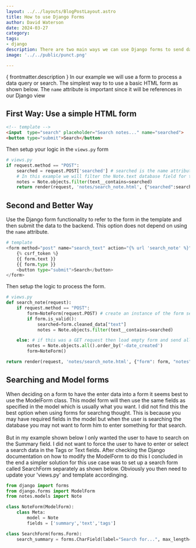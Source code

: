 ```yaml
---
layout: ../../layouts/BlogPostLayout.astro
title: How to use Django Forms
author: David Waterson
date: 2024-03-27
category:
tags:
- django
description: There are two main ways we can use Django forms to send data to the back end. Learn both of them
image: '../../public/punct.png'

---
```


{ frontmatter.description }
In our example we will use a form to process a data query or search. The simplest way to to use a basic HTML form as shown below. The `name` attribute is important since it will be references in our Django view

## First Way: Use a simple HTML form
```html
<!-- template -->
<input  type="search" placeholder="Search notes..." name="searched">
<button type="submit">Search</button> 
```
Then setup your logic in the `views.py` form

```python
# views.py
if request.method == "POST":
    searched = request.POST['searched'] # searched is the name attribute of the HTML form
    # In this example we will filter the Note.text database field for the search text
    notes = Note.objects.filter(text__contains=searched)
    return render(request, 'notes/search_note.html', {"searched":searched, "notes": notes})
```


## Second and Better Way

Use the Django form functionality to refer to the form in the template and then submit the data to the backend. This option does not depend on using the `name` attribute.
```python
# template
<form method="post" name="search_text" action="{% url 'search_note' %}">
    {% csrf_token %}
    {{ form.text }}
    {{ form.type }}
    <button type="submit">Search</button> 
</form>
```
Then setup the logic to process the form. 

```python
# views.py
def search_note(request):
    if request.method == "POST":
        form=NoteForm(request.POST) # create an instance of the form sent
        if form.is_valid():
            searched=form.cleaned_data["text"]
            notes = Note.objects.filter(text__contains=searched)	

    else: # if this was a GET request then load empty form and send all data to the template
        notes = Note.objects.all().order_by('-date_created')
        form=NoteForm()

return render(request, 'notes/search_note.html', {"form": form, "notes": notes})
```

## Searching and Model forms

When deciding on a form to have the enter data into a form it seems best to use the ModelForm class. This model form will then use the same fields as specified in the model which is usually what you want.
   I did not find this the best option when using forms for searchng thought. This is because you may have required fields in the model but when the user is searching the database you may not want to form him to enter something for that search.\
   \
   But in my example shown below I only wanted the user to have to search on the Summary field. I did not want to force the user to have to enter or select a search data in the Tags or Text fields. After checking the Django documentation on how to modify the ModelForm to do this I concluded in the end a simpler solution for this use case was to set up a search form called SearchForm separately as shown below. Obviously you then need to update your 'views.py' and template accordinging.

```python
from django import forms
from django.forms import ModelForm
from notes.models import Note

class NoteForm(ModelForm):
    class Meta:
        model = Note
        fields = ['summary','text','tags']

class SearchForm(forms.Form):
    search_summary = forms.CharField(label="Search for...", max_length=128)
```
    